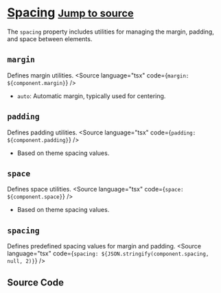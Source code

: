 
<Meta title="Tailwind/Theme/Spacing" />

# [Spacing](https://tailwindcss.com/docs/spacing) <small className='text-xs'>[Jump to source](#source-code)</small>

The `spacing` property includes utilities for managing the margin, padding, and space between elements.

## `margin`
Defines margin utilities.
<Source language="tsx" code={`margin: ${component.margin}`} />
- `auto`: Automatic margin, typically used for centering.

## `padding`
Defines padding utilities.
<Source language="tsx" code={`padding: ${component.padding}`} />
- Based on theme spacing values.

## `space`
Defines space utilities.
<Source language="tsx" code={`space: ${component.space}`} />
- Based on theme spacing values.

## `spacing`
Defines predefined spacing values for margin and padding.
<Source language="tsx" code={`spacing: ${JSON.stringify(component.spacing, null, 2)}`} />

## Source Code
<Source language="js" code={componentRaw} />
